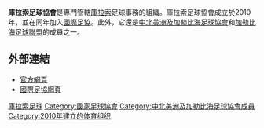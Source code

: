 {{國家足協
|Name               = 庫拉索足球協會 
|Logo               = <!-- 檔案不存在 Curaçao Federation.png ，可從英文維基百科取得 -->
|Founded            = 2010年
|FIFA affiliation   = 2010年
|Region             = [[中北美洲及加勒比海足球協會|中北美洲及加勒比海足球協會]]
|Region affiliation = 2010年
|Subregion             = [[加勒比海足球聯盟|加勒比海足球聯盟]]
|Subregion affiliation = ?
|President          = 
}}

'''庫拉索足球協會'''是專門管轄[[庫拉索|庫拉索]]足球事務的組織。庫拉索足球協會成立於2010年，並在同年加入[[國際足協|國際足協]]。此外，它還是[[中北美洲及加勒比海足球協會|中北美洲及加勒比海足球協會]]和[[加勒比海足球聯盟|加勒比海足球聯盟]]的成員之一。

==外部連結==
* [http://www.ffk.cw/ 官方網頁] {{Wayback|url=http://www.ffk.cw/ |date=20141011161303 }}
* [http://www.fifa.com/associations/association=cub/index.html 國際足協網頁] {{Wayback|url=http://www.fifa.com/associations/association=cub/index.html |date=20150327062308 }}

{{中北美洲及加勒比海足球協會成員}}

[[Category:庫拉索足球|]]
[[Category:國家足球協會|Category:國家足球協會]]
[[Category:中北美洲及加勒比海足球協會成員|Category:中北美洲及加勒比海足球協會成員]]
[[Category:2010年建立的体育组织|Category:2010年建立的体育组织]]